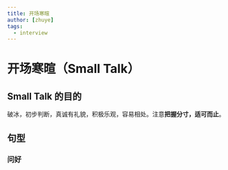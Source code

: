 ```yaml
---
title: 开场寒暄
author: [zhuye]
tags:
  - interview
---
```



# 开场寒暄（Small Talk）

## Small Talk 的目的

破冰，初步判断，真诚有礼貌，积极乐观，容易相处。注意**把握分寸，适可而止**。

## 句型

### 问好

<Dialog
  question="How are you?"
  answer="I'm fine. I've been looking forward to this interview, so I'm pretty excited."
/>

### 寒暄

<Dialog
  answer="Thank you for your time."
/>

<Dialog
  answer="Thank you for inviting me to the interview."
/>

### 谈谈交通

<Dialog
  question="Did you take a subway?"
  answer="I came by taxi. The traffic was smooth getting here, it was easy to find your office."
/>

### 线上面试

<Dialog
  question="Can you here me?"
  answer="Sorry, the connection isn't great."
/>

<Dialog
  question="Can you here me?"
  answer="Yes, I can."
/>
